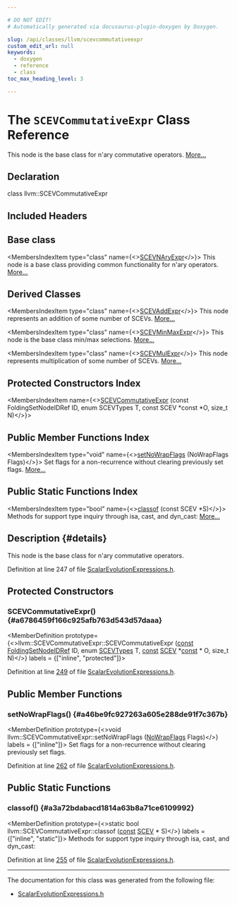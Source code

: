 ```yaml
---

# DO NOT EDIT!
# Automatically generated via docusaurus-plugin-doxygen by Doxygen.

slug: /api/classes/llvm/scevcommutativeexpr
custom_edit_url: null
keywords:
  - doxygen
  - reference
  - class
toc_max_heading_level: 3

---
```





# The `SCEVCommutativeExpr` Class Reference

<DoxygenPage pluginConfig={pluginConfig}>

This node is the base class for n&#39;ary commutative operators. <a href="#details">More...</a>

## Declaration

<CodeBlock>class llvm::SCEVCommutativeExpr</CodeBlock>

## Included Headers

<IncludesList>
<IncludesListItem
  filePath="llvm/Analysis/ScalarEvolutionExpressions.h"
  permalink="/docs/api/files/include/include/llvm/include/llvm/analysis/scalarevolutionexpressions-h"
  isLocal="true" />
</IncludesList>

## Base class

<MembersIndex>

<MembersIndexItem
  type="class"
  name={<><a href="/docs/api/classes/llvm/scevnaryexpr">SCEVNAryExpr</a></>}>
This node is a base class providing common functionality for n&#39;ary operators. <a href="/docs/api/classes/llvm/scevnaryexpr/#details">More...</a>
</MembersIndexItem>

</MembersIndex>

## Derived Classes

<MembersIndex>

<MembersIndexItem
  type="class"
  name={<><a href="/docs/api/classes/llvm/scevaddexpr">SCEVAddExpr</a></>}>
This node represents an addition of some number of SCEVs. <a href="/docs/api/classes/llvm/scevaddexpr/#details">More...</a>
</MembersIndexItem>

<MembersIndexItem
  type="class"
  name={<><a href="/docs/api/classes/llvm/scevminmaxexpr">SCEVMinMaxExpr</a></>}>
This node is the base class min/max selections. <a href="/docs/api/classes/llvm/scevminmaxexpr/#details">More...</a>
</MembersIndexItem>

<MembersIndexItem
  type="class"
  name={<><a href="/docs/api/classes/llvm/scevmulexpr">SCEVMulExpr</a></>}>
This node represents multiplication of some number of SCEVs. <a href="/docs/api/classes/llvm/scevmulexpr/#details">More...</a>
</MembersIndexItem>

</MembersIndex>

## Protected Constructors Index

<MembersIndex>

<MembersIndexItem
  name={<><a href="#a6786459f166c925afb763d543d57daaa">SCEVCommutativeExpr</a> (const FoldingSetNodeIDRef ID, enum SCEVTypes T, const SCEV &#42;const &#42;O, size&#95;t N)</>}>
</MembersIndexItem>

</MembersIndex>

## Public Member Functions Index

<MembersIndex>

<MembersIndexItem
  type="void"
  name={<><a href="#a46be9fc927263a605e288de91f7c367b">setNoWrapFlags</a> (NoWrapFlags Flags)</>}>
Set flags for a non-recurrence without clearing previously set flags. <a href="#a46be9fc927263a605e288de91f7c367b">More...</a>
</MembersIndexItem>

</MembersIndex>

## Public Static Functions Index

<MembersIndex>

<MembersIndexItem
  type="bool"
  name={<><a href="#a3a72bdabacd1814a63b8a71ce6109992">classof</a> (const SCEV &#42;S)</>}>
Methods for support type inquiry through isa, cast, and dyn&#95;cast: <a href="#a3a72bdabacd1814a63b8a71ce6109992">More...</a>
</MembersIndexItem>

</MembersIndex>

## Description {#details}

This node is the base class for n&#39;ary commutative operators.

Definition at line 247 of file <a href="/docs/api/files/include/include/llvm/include/llvm/analysis/scalarevolutionexpressions-h">ScalarEvolutionExpressions.h</a>.

<SectionDefinition>

## Protected Constructors

### SCEVCommutativeExpr() {#a6786459f166c925afb763d543d57daaa}

<MemberDefinition
  prototype={<>llvm::SCEVCommutativeExpr::SCEVCommutativeExpr (<a href="/docs/api/files/lib/lib/target/lib/target/aarch64/aarch64promoteconstant-cpp/#a90f8350fecae261c25be85d38b451bff">const</a> <a href="/docs/api/classes/llvm/foldingsetnodeidref">FoldingSetNodeIDRef</a> ID, enum <a href="/docs/api/namespaces/llvm/#ad409632178dd00316abd4c35d3e14b5e">SCEVTypes</a> T, <a href="/docs/api/files/lib/lib/target/lib/target/aarch64/aarch64promoteconstant-cpp/#a90f8350fecae261c25be85d38b451bff">const</a> <a href="/docs/api/classes/llvm/scev">SCEV</a> &#42;<a href="/docs/api/files/lib/lib/target/lib/target/aarch64/aarch64promoteconstant-cpp/#a90f8350fecae261c25be85d38b451bff">const</a> &#42; O, size&#95;t N)</>}
  labels = {["inline", "protected"]}>

Definition at line <a href="/docs/api/files/include/include/llvm/include/llvm/analysis/scalarevolutionexpressions-h/#l00249">249</a> of file <a href="/docs/api/files/include/include/llvm/include/llvm/analysis/scalarevolutionexpressions-h">ScalarEvolutionExpressions.h</a>.
</MemberDefinition>

</SectionDefinition>

<SectionDefinition>

## Public Member Functions

### setNoWrapFlags() {#a46be9fc927263a605e288de91f7c367b}

<MemberDefinition
  prototype={<>void llvm::SCEVCommutativeExpr::setNoWrapFlags (<a href="/docs/api/classes/llvm/scev/#af43000d4dcb7d6d63cb6e36933ed3f6f">NoWrapFlags</a> Flags)</>}
  labels = {["inline"]}>
Set flags for a non-recurrence without clearing previously set flags.

Definition at line <a href="/docs/api/files/include/include/llvm/include/llvm/analysis/scalarevolutionexpressions-h/#l00262">262</a> of file <a href="/docs/api/files/include/include/llvm/include/llvm/analysis/scalarevolutionexpressions-h">ScalarEvolutionExpressions.h</a>.
</MemberDefinition>

</SectionDefinition>

<SectionDefinition>

## Public Static Functions

### classof() {#a3a72bdabacd1814a63b8a71ce6109992}

<MemberDefinition
  prototype={<>static bool llvm::SCEVCommutativeExpr::classof (<a href="/docs/api/files/lib/lib/target/lib/target/aarch64/aarch64promoteconstant-cpp/#a90f8350fecae261c25be85d38b451bff">const</a> <a href="/docs/api/classes/llvm/scev">SCEV</a> &#42; S)</>}
  labels = {["inline", "static"]}>
Methods for support type inquiry through isa, cast, and dyn&#95;cast:

Definition at line <a href="/docs/api/files/include/include/llvm/include/llvm/analysis/scalarevolutionexpressions-h/#l00255">255</a> of file <a href="/docs/api/files/include/include/llvm/include/llvm/analysis/scalarevolutionexpressions-h">ScalarEvolutionExpressions.h</a>.
</MemberDefinition>

</SectionDefinition>

<hr/>

The documentation for this class was generated from the following file:

<ul>
<li><a href="/docs/api/files/include/include/llvm/include/llvm/analysis/scalarevolutionexpressions-h">ScalarEvolutionExpressions.h</a></li>
</ul>

</DoxygenPage>
